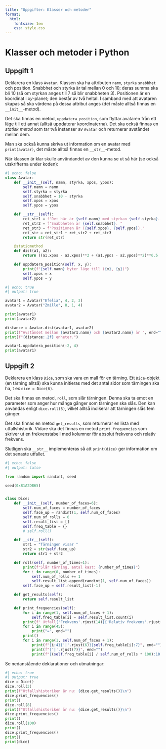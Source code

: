 ---
title: "Uppgifter: Klasser och metoder"
format:
  html:
    fontsize: 1em
    css: style.css
---

# Klasser och metoder i Python

## Uppgift 1

Deklarera en klass `Avatar`. Klassen ska ha attributen `namn`, `styrka`
`snabbhet` och position. Snabbhet och styrka är tal mellan 0 och 10; deras
summa ska bli 10 (så om styrkan anges till 7 så blir snabbheten 3).
Positionen är en koordinat i $xy$-planet; den består av två heltal. I samband
med att avataren skapas så ska värdena på dessa attribut anges (det måste
alltså finnas en `__init__`-metod).

Det ska finnas en metod, `uppdatera_position`, som flyttar avataren från
ett läge till ett annat (alltså uppdaterar koordinaterna). Det ska också
finnas en *statisk metod* som tar två instanser av `Avatar` och returnerar
avståndet mellan dem. 

Man ska också kunna skriva ut information om en avatar med `print(avatar)`,
det måste alltså finnas en `__str__`-metod.

När klassen är klar skulle användandet av den kunna se ut så här
(se också utskrifterna under koden):

```{python}
#| echo: false
class Avatar:
	def __init__(self, namn, styrka, xpos, ypos):
		self.namn = namn
		self.styrka = styrka
		self.snabbhet = 10 - styrka
		self.xpos = xpos
		self.ypos = ypos

	def __str__(self):
		ret_str1 = f"Det här är {self.namn} med styrkan {self.styrka}. "
		ret_str2 = f"Snabbheten är {self.snabbhet}. "
		ret_str3 = f"Positionen är ({self.xpos}, {self.ypos})."
		ret_str = ret_str1 + ret_str2 + ret_str3
		return str(ret_str)

	@staticmethod
	def dist(a1, a2):
		return ((a1.xpos - a2.xpos)**2 + (a1.ypos - a2.ypos)**2)**0.5 

	def uppdatera_position(self, x, y):
		print(f"{self.namn} byter läge till ({x}, {y})")
		self.xpos = x
		self.ypos = y
```

```{python}
#| echo: true
#| output: true

avatar1 = Avatar("Efelia", 4, 2, 3)
avatar2 = Avatar("Zmille", 8, 1, 4)

print(avatar1)
print(avatar2)

distance = Avatar.dist(avatar1, avatar2)
print(f"Avståndet mellan {avatar1.namn} och {avatar2.namn} är ", end="")
print(f"{distance:.2f} enheter.")

avatar1.uppdatera_position(-2, 4)
print(avatar1)
```

## Uppgift 2

Deklarera en klass `Dice`, som ska vara en mall för en tärning. Ett 
`Dice`-objekt (en tärning alltså) ska kunna initieras med det antal
sidor som tärningen ska ha, t ex `dice = Dice(6)`. 

Det ska finnas en metod, `roll`, som slår tärningen. Denna ska ta emot
en parameter som anger hur många gånger som tärningen ska slås. Den kan
användas enligt `dice.roll(5)`, vilket alltså indikerar att tärningen slås
fem gånger.

Det ska finnas en metod `get_results`, som returnerar en lista med
utfallshistorik. Vidare ska det finnas en metod `print_frequencies`
som skriver ut en frekvenstabell med kolumner för absolut frekvens
och relativ frekvens. 

Slutligen ska `__str__` implementeras så att `print(dice)` ger information
om det senaste utfallet. 

```{python}
#| echo: false
#| output: false

from random import randint, seed

seed(0xB1A2D865)


class Dice:
    def __init__(self, number_of_faces=6):
        self.num_of_faces = number_of_faces
        self.face_up = randint(1, self.num_of_faces)
        self.num_of_rolls = 0
        self.result_list = []
        self.freq_table = {}
        # self.roll()

    def __str__(self):
        str1 = "Tärningen visar "
        str2 = str(self.face_up)
        return str1 + str2

    def roll(self, number_of_times=1):
        print(f"Slår tärning, antal kast: {number_of_times}")
        for i in range(0, number_of_times):
            self.num_of_rolls += 1
            self.result_list.append(randint(1, self.num_of_faces))
        self.face_up = self.result_list[-1]

    def get_results(self):
        return self.result_list

    def print_frequencies(self):
        for i in range(1, self.num_of_faces + 1):
            self.freq_table[i] = self.result_list.count(i)
        print(f" Utfall{'Frekvens'.rjust(14)}{'Relativ frekvens'.rjust(21)}")
        for i in range(45):
            print("=", end="")
        print()
        for i in range(1, self.num_of_faces + 1):
            print(f"{i:4}{'|'.rjust(6)}{self.freq_table[i]:7}", end="")
            print(f"{'|'.rjust(7)}", end="")
            print(f"{(self.freq_table[i] / self.num_of_rolls * 100):10.2f} %")

```

Se nedanstående deklarationer och utmatningar:

```{python}
#| echo: true
#| output: true
dice = Dice()
dice.roll(3)
print(f"Utfallshistoriken är nu: {dice.get_results()}\n")
dice.print_frequencies()
print()
dice.roll(8)
print(f"Utfallshistoriken är nu: {dice.get_results()}\n")
dice.print_frequencies()
print()
dice.roll(100)
print()
dice.print_frequencies()
print()
print(dice)
```
